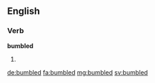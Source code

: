==English==

===Verb===
'''bumbled'''

# {{en-past of|bumble}}

[[de:bumbled]]
[[fa:bumbled]]
[[mg:bumbled]]
[[sv:bumbled]]